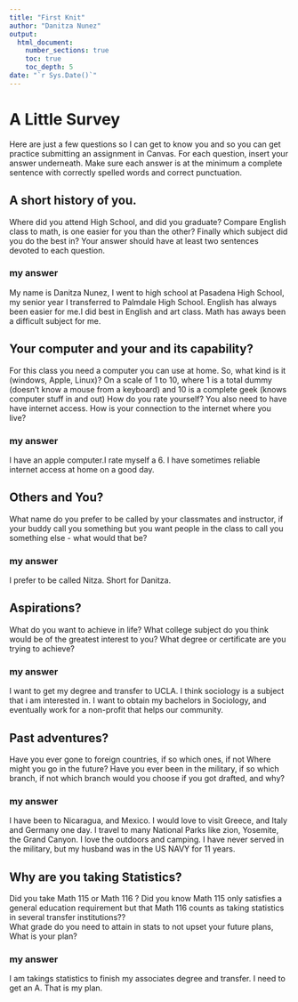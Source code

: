 ```yaml
---
title: "First Knit"
author: "Danitza Nunez"
output: 
  html_document:
    number_sections: true
    toc: true
    toc_depth: 5
date: "`r Sys.Date()`"   
---
```


# A Little Survey

Here are just a few questions so I can get to know you and so you can get practice submitting an assignment in Canvas.  For each question, insert your answer underneath. Make sure each answer is at the minimum a complete sentence with correctly spelled words and correct punctuation. 

## A short history of you.  
Where did you attend High School, and did you graduate? Compare English class to math, is one easier for you than the other? Finally which subject did you do the best in? Your answer should have at least two sentences devoted to each question.  
  
### my answer     
 My name is Danitza Nunez, I went to high school at Pasadena High School, my senior year I transferred to Palmdale High School. English has always been easier for me.I did best in English and art class. Math has aways been a difficult subject for me.   

     


## Your computer and your and its capability?  
 For this class  you need a computer you can use at home.  So, what kind is it (windows, Apple, Linux)?  On a scale of 1 to 10, where 1 is a total dummy (doesn't know a mouse from a keyboard) and 10 is a complete geek (knows computer stuff in and out) How do you rate yourself?  You also need to have have internet access. How is your connection to the internet where you live?

### my answer   
I have an apple computer.I rate myself a 6. I have sometimes reliable internet access at home on a good day.    
   

## Others and You?   
What name do you prefer to be called by your classmates and instructor, if your buddy call you something but you want people in the class to call you something else - what would that be? 

### my answer     
I prefer to be called Nitza. Short for Danitza.    
   

## Aspirations?   
What do you want to achieve in life?  What college subject do you think would be of the greatest interest to you? What degree or certificate are you trying to achieve?

### my answer     

I want to get my degree  and transfer to UCLA. I think sociology is a subject that i am interested in. I want to obtain my bachelors in Sociology, and eventually work for a non-profit that helps our community.   
   

## Past adventures?  
Have you ever gone to foreign countries, if so which ones, if not Where might you go in the future?  Have you ever been in the military, if so which branch, if not which branch would you choose if you got drafted, and why?

### my answer     
 I have been to Nicaragua, and Mexico. I would love to visit Greece, and Italy and Germany one day. I travel to many National Parks like zion, Yosemite, the Grand Canyon. I love the outdoors and camping. I have never served in the military, but my husband was in the US NAVY for 11 years. 
   
  

## Why are you taking Statistics?  
Did you take Math 115 or Math 116 ?  Did you know Math 115 only satisfies a general education requirement but that Math 116 counts as taking statistics in several transfer institutions??  
What grade do you need to attain in stats to not upset your future plans, What is your plan?  

### my answer     
  I am takings statistics to finish my associates degree and transfer. I need to get an A. That is my plan.  
   
 






  





